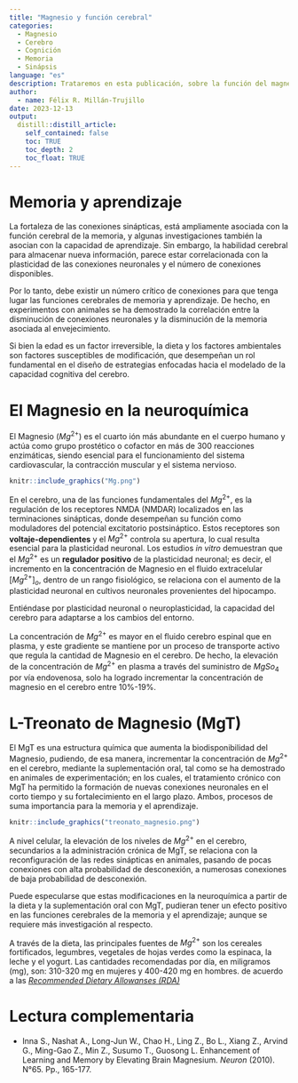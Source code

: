 ```yaml
---
title: "Magnesio y función cerebral"
categories:
  - Magnesio
  - Cerebro
  - Cognición
  - Memoria
  - Sinápsis
language: "es"
description: Trataremos en esta publicación, sobre la función del magnesio en la neuroplasticidad y su potencial efecto en el mantenimiento y mejoramiento de la memoria y la capacidad de aprendizaje.
author:
  - name: Félix R. Millán-Trujillo
date: 2023-12-13
output:
  distill::distill_article:
    self_contained: false
    toc: TRUE
    toc_depth: 2
    toc_float: TRUE
---
```


<!-- Google tag (gtag.js) -->
<script async src="https://www.googletagmanager.com/gtag/js?id=G-79ZMSKS60W"></script>
<script>
  window.dataLayer = window.dataLayer || [];
  function gtag(){dataLayer.push(arguments);}
  gtag('js', new Date());

  gtag('config', 'G-79ZMSKS60W');
</script>


# Memoria y aprendizaje

La fortaleza de las conexiones sinápticas, está ampliamente asociada con la función cerebral de la memoria, y algunas investigaciones también la asocian con la capacidad de aprendizaje. Sin embargo, la habilidad cerebral para almacenar nueva información, parece estar correlacionada con la plasticidad de las conexiones neuronales y el número de  conexiones disponibles.

Por lo tanto, debe existir un número crítico de conexiones para que tenga lugar las funciones cerebrales de memoria y aprendizaje. De hecho, en experimentos con animales se ha demostrado la correlación entre la disminución de conexiones neuronales y la disminución de la memoria asociada al envejecimiento.

Si bien la edad es un factor irreversible, la dieta y los factores ambientales son factores susceptibles de modificación, que desempeñan un rol fundamental en el diseño de estrategias enfocadas hacia el modelado de la capacidad cognitiva del cerebro.

# El Magnesio en la neuroquímica

El Magnesio ($Mg^{2+}$) es el cuarto ión más abundante en el cuerpo humano y actúa como grupo prostético o cofactor en más de 300 reacciones enzimáticas, siendo esencial para el funcionamiento del sistema cardiovascular, la contracción muscular y el sistema nervioso.

```r
knitr::include_graphics("Mg.png")
```


En el cerebro, una de las funciones fundamentales del $Mg^{2+}$, es la regulación de los receptores NMDA (NMDAR) localizados en las terminaciones sinápticas, donde desempeñan su función como moduladores del potencial excitatorio postsináptico. Estos receptores son **voltaje-dependientes** y el $Mg^{2+}$ controla su apertura, lo cual resulta esencial para la plasticidad neuronal. Los estudios *in vitro* demuestran que el $Mg^{2+}$ es un **regulador positivo** de la plasticidad neuronal; es decir, el incremento en la concentración de Magnesio en el fluido extracelular $[Mg^{2+}]_o$, dentro de un rango fisiológico, se relaciona con el aumento de la plasticidad neuronal en cultivos neuronales provenientes del hipocampo.

Entiéndase por plasticidad neuronal o neuroplasticidad, la capacidad del cerebro para adaptarse a los cambios del entorno.

La concentración de $Mg^{2+}$ es mayor en el fluido cerebro espinal que en plasma, y este gradiente se mantiene por un proceso de transporte activo que regula la cantidad de Magnesio en el cerebro. De hecho, la elevación de la concentración de $Mg^{2+}$ en plasma a través del suministro de $MgSo_4$ por vía endovenosa, solo ha logrado incrementar la concentración de magnesio en el cerebro entre 10%-19%.

# L-Treonato de Magnesio (MgT)

El MgT es una estructura química que aumenta la biodisponibilidad del Magnesio, pudiendo, de esa manera, incrementar la concentración de $Mg^{2+}$ en el cerebro, mediante la suplementación oral, tal como se ha demostrado en animales de experimentación; en los cuales, el tratamiento crónico con MgT ha permitido la formación de nuevas conexiones neuronales en el corto tiempo y su fortalecimiento en el largo plazo. Ambos, procesos de suma importancia para la memoria y el aprendizaje.

```r
knitr::include_graphics("treonato_magnesio.png")
```


A nivel celular, la elevación de los niveles de $Mg^{2+}$ en el cerebro, secundarios a la administración crónica de MgT, se relaciona con la reconfiguración de las redes sinápticas en animales, pasando de pocas conexiones con alta probabilidad de desconexión, a numerosas conexiones de baja probabilidad de desconexión.

Puede especularse que estas modificaciones  en la neuroquímica a partir de la dieta y la suplementación oral con MgT, pudieran tener un efecto positivo en las funciones cerebrales de la memoria y el aprendizaje; aunque se requiere más investigación al respecto.

A través de la dieta, las principales fuentes de $Mg^{2+}$ son los cereales fortificados, legumbres, vegetales de hojas verdes como la espinaca, la leche y el yogurt. Las cantidades recomendadas por día, en miligramos (mg), son: 310-320 mg en mujeres y 400-420 mg en hombres. de acuerdo a las [*Recommended Dietary Allowanses (RDA)*](https://search.usa.gov/search?affiliate=nih-ods&query=magnesium)

# Lectura complementaria

* Inna S., Nashat A., Long-Jun W., Chao H., Ling Z., Bo L., Xiang Z., Arvind G., Ming-Gao Z., Min Z., Susumo T., Guosong L. Enhancement of Learning and Memory by Elevating Brain Magnesium. *Neuron* (2010). N°65. Pp., 165-177.


